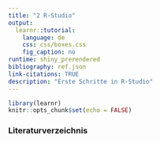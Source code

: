 ```yaml
---
title: "2 R-Studio"
output:
  learnr::tutorial:
    language: de
    css: css/boxes.css
    fig_caption: no
runtime: shiny_prerendered
bibliography: ref.json
link-citations: TRUE
description: "Erste Schritte in R-Studio"
---
```


```r
library(learnr)
knitr::opts_chunk$set(echo = FALSE)
```








### Literaturverzeichnis
